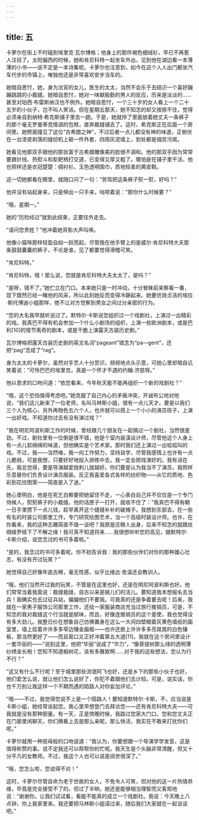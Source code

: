 ```yaml
---
---
---
```

title: 五
---




卡萝尔在街上不时碰到埃里克·瓦尔博格；他身上的那件褐色细绒衫，早已不再惹人注目了。太阳偏西的时候，她和肯尼科特一起坐车外出，见到他在湖边看一本薄薄的小书——说不定是一本诗集呢。卡萝尔也注意到，如今在这个人人出门都坐汽车代步的市镇上，唯独他还是非常喜欢安步当车的。

她暗自思忖，她，身为法官的女儿，医生的太太，当然不会乐于去结识一个喜好蹦蹦跳跳的小裁缝。她暗自思忖，她对一味献殷勤的男人的反应，历来是淡淡的……甚至对珀西·布雷斯纳汉也不例外。她暗自思忖，一个三十岁的女人看上一个二十五岁的小伙子，岂不叫人笑话。但在星期五那天，她不知怎的却又按捺不住，觉得必须亲自到纳特·希克斯铺子里去一趟。于是，她就拎了里面放着她丈夫一条裤子的那个毫无罗曼蒂克情调的包袱，直奔裁缝铺去了。这时，希克斯正在后面一个房间里。她劈面撞见了这位“古希腊之神”，不过后者一点儿都没有神的味道，正俯伏在一台漆皮剥落的缝纫机上砸一件外套，四周灰泥墙上，到处都是烟炱污斑。

她看见他那双手跟他的那张富于古希腊雕像美的脸很不调和。他的那双手因为常常要跟针线、热熨斗和犁耙柄打交道，已变得又厚又粗了。哪怕是在铺子里干活，他也照样还是衣冠楚楚：绸衬衫，玉色透明围巾，质地轻柔的黄皮鞋。

这一切她都看在眼里，就随口问了一句：“劳驾把这条裤子熨一熨，好吗？”

他并没有站起身来，只是伸出一只手来，咕哝着说：“那你什么时候要？”

“哦，星期一。”

她的“历险经过”就到此结束，正要往外走去。

“请问您贵姓？”他冲着她背影大声叫唤。

他像小猫咪那样轻盈自如一跃而起，尽管挽在他手臂上的是威尔·肯尼科特大夫那条鼓鼓囊囊的裤子，不论是谁，见了都要觉得滑稽可笑。

“肯尼科特。”

“肯尼科特。哦！那么说，您就是肯尼科特大夫太太了，是吗？”

“是呀，错不了。”她伫立在门口。本来她只是一时冲动，十分冒昧前来察看一番，现下既然已经一睹他的风采，所以此刻她反而变得冷静起来。她要仿效贞洁的埃拉·斯托博迪小姐那样，绝不让对方觉察到男女之间过分亲密的行为。

“您的大名我早就听说过了。默特尔·卡斯说您组织过一个戏剧社，上演过一出精彩的戏。我真巴不得有机会参加一个什么小剧场的组织，上演一些欧洲剧本，或是巴利[10]的情节离奇的剧本，或是干脆上演露天古装历史剧。”

瓦尔博格把露天古装历史剧的英文名词“pageant”错念为“pa—gent”，还把“pag”念成了“rag”。

身为太太的卡萝尔，虽然对手艺人十分赏识，频频地点头示意，可她心里却暗自讥笑着说：“可怜巴巴的埃里克，真是一个怀才不遇的约翰·济慈呀。”

他以恳求的口吻问道：“依您看来，今年秋天能不能再组织一个新的戏剧社？”

“哦，这个恐怕值得考虑吧。”她克服了自己内心的矛盾冲突，开诚布公地对他说，“我们这儿新来了一位老师，名叫马林斯小姐，很有一点儿天才。要是以我们三个人为核心，另外再物色五六个人，也许就可以搭上一个小小的演员班子，上演一出好戏。不知道你过去有没有演过戏？”

“我在明尼阿波利斯工作的时候，曾经跟几个朋友在一起搞过一个剧社，当然很差劲。不过，剧社里有一位倒是很不错，他是个室内装潢设计师，尽管他这个人身上有一点儿软绵绵的味道，但他确实是个艺术家。那时我们还上演过一出呱呱叫的戏。不过，我——当然咯，我一向工作努力，坚持自学，尽管我感情上也许有一点儿脆弱，可是我想，只要好好地投入排练中去，我一定会把戏演好的。我有话在先，我总觉得，要是导演越爱挑刺儿就越好。你们要是认为我当不了演员，我照样乐意替你们负责设计演员服装。反正我喜爱各式各样的纺织物——从它的质地、色彩到花纹图案——简直是入了迷。”

她心里明白，他是在死乞白赖要把她留住不走，一心表白自己并不仅仅是一个专门侍候人，熨熨裤子的小裁缝。他的话匣子一打开，就收不住了：“我真巴不得有朝一日手里攒下一点儿钱，趁早离开这个缝缝补补的破摊子。我想到东部去，在一些有名的时装公司那里工作，专门研究绘图艺术，当一个高级时装设计师。也许，在你看来，我的这种志趣简直不值一谈吧？我原是庄稼人出身，后来不知怎的就跟丝绸绫罗结下了不解之缘！我可真不知道将来……我很想听听您的高见，据默特尔·卡斯介绍，说您念过的书可多着啦。”

“是的，我念过的书可多着呢。你不妨告诉我：我的那些伙伴们对你的那种雄心壮志，有没有开过玩笑？”

她觉得自己好像年逾古稀，毫无性感，似乎比维达·舍温还会教训人。

“哦，他们当然开过我的玩笑，不管是在这里也好，还是在明尼阿波利斯也好。他们常常当着我面说：裁缝裁缝，自古以来是娘儿们的活儿。要知道我本想报名去当兵！我确实也去过征兵站，偏偏他们不要我。可我真的还是争着要去呢！后来，我就在一家男子服饰公司那里工作，还给一家服装商店充当过旅行推销员，可是，不知怎的我对裁缝这个行当就是腻味，而且，好像连推销员的这个差使，我也觉得没有多大劲儿。我整日价在想象自己仿佛置身在这么一大间四壁糊着灰黄色墙纸的画室里，墙上挂着许许多多窄边镶金画框——也许还嵌上许许多多亮晃晃的白色镶板，那当然更好了——而且窗口又正好冲着第五大道[11]，我就在这个房间里设计一套华丽的——”说到这里，他把“华丽”说成了“华力”，“像菩提树那么绿的透明薄纱绣金长袍！您知不知道椴树花，该有多雅致啊……对于我的这些想法，您认为行不行？”

“这又有什么不行呢？至于城里那些流氓阿飞也好，还是乡下的那些小伙子也好，他们爱怎么说，就让他们怎么说好了，你犯不着跟他们去计较。可是，说实话，你也千万别让我这样一个不期而遇的陌路人对你妄加评论。”

“哦——不过，我觉得您说不上是一个陌路人！要知道默特尔·卡斯，不，应当说是卡斯小姐，她经常谈起您。我心里早想登门去拜访您——还有肯尼科特大夫——可我就是没有那种胆量。有一天，正是傍晚时候，我路过您家大门口，您和您丈夫正在门廊里闲聊天，你们俩看上去是那么亲昵，那么快活，我实在不敢来打扰你们呢。”

卡萝尔就用一种慈母般的口吻说道：“我认为，你要想跟一个导演学学发音，这是值得称赞的事。说不定我还可以帮帮你的忙呢。我天生是个头脑非常清醒，但又十分平凡的女教师。不过，我这个人也可以说是阅世很深了。”

“哦，您怎么啦，您说得不对！”

这时，卡萝尔尽管自命为老于世故的女人，不免令人可笑，但对他的这一片热情恭维，毕竟是完全接受不了的。但过了半晌，她还是能够相当理智而又客观地说：“谢谢你。让我们试试看，看能不能真的成立一个戏剧社。我说：今天晚上八点钟，你上我家里来。我还要把马林斯小姐请过来，随后我们大家就在一起谈谈吧。”